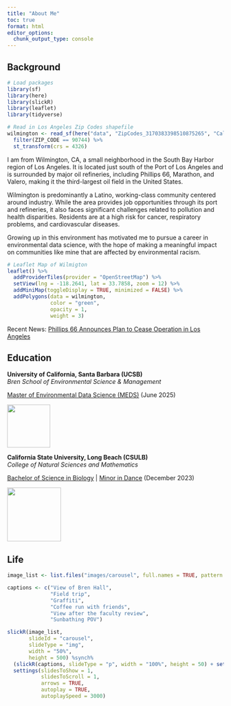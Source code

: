 ```yaml
---
title: "About Me"
toc: true
format: html
editor_options: 
  chunk_output_type: console
---
```


## Background

```r
# Load packages
library(sf)
library(here)
library(slickR)
library(leaflet)
library(tidyverse)
```

```r
# Read in Los Angeles Zip Codes shapefile
wilmington <- read_sf(here("data", "ZipCodes_3170383398510875265", "California_Zip_Codes.shp")) %>%
  filter(ZIP_CODE == 90744) %>%
  st_transform(crs = 4326)
```

I am from Wilmington, CA, a small neighborhood in the South Bay Harbor region of Los Angeles. It is located just south of the Port of Los Angeles and is surrounded by major oil refineries, including Phillips 66, Marathon, and Valero, making it the third-largest oil field in the United States.

:::: {layout="[ 40, 60 ]"}

::: {#first-column}

Wilmington is predominantly a Latino, working-class community centered around industry. While the area provides job opportunities through its port and refineries, it also faces significant challenges related to pollution and health disparities. Residents are at a high risk for cancer, respiratory problems, and cardiovascular diseases. 

Growing up in this environment has motivated me to pursue a career in environmental data science, with the hope of making a meaningful impact on communities like mine that are affected by environmental racism.

:::

::: {#second-column}

```r
# Leaflet Map of Wilmigton
leaflet() %>%
  addProviderTiles(provider = "OpenStreetMap") %>%
  setView(lng = -118.2641, lat = 33.7858, zoom = 12) %>%
  addMiniMap(toggleDisplay = TRUE, minimized = FALSE) %>%
  addPolygons(data = wilmington,
              color = "green",
              opacity = 1,
              weight = 3)
```

:::

::::

Recent News:
[Phillips 66 Announces Plan to Cease Operation in Los Angeles](https://investor.phillips66.com/financial-information/news-releases/news-release-details/2024/Phillips-66-provides-notice-of-its-plan-to-cease-operations-at-Los-Angeles-area-refinery/default.aspx)

## Education

:::: {layout="[ 70, 30 ]"}

::: {#first-column}

**University of California, Santa Barbara (UCSB)**  
*Bren School of Environmental Science & Management*

[Master of Environmental Data Science (MEDS)](https://bren.ucsb.edu/masters-programs/master-environmental-data-science) (June 2025)

:::

::: {#second-column}

![](images/bren-logo.png){width=100 fig-align="center"}

:::

::::

:::: {layout="[ 70, 30 ]"}

::: {#first-column}
 
**California State University, Long Beach (CSULB)**  
*College of Natural Sciences and Mathematics* 

[Bachelor of Science in Biology](https://www.csulb.edu/biological-sciences/undergraduate-programs) | [Minor in Dance](https://www.csulb.edu/dance/minor-dance) (December 2023)  

:::

::: {#second-column}

![](images/lb-logo.png){width=125 fig-align="center"}

:::

::::

## Life

```r
image_list <- list.files("images/carousel", full.names = TRUE, pattern = "jpeg")

captions <- c("View of Bren Hall",
              "Field trip",
              "Graffiti", 
              "Coffee run with friends", 
              "View after the faculty review", 
              "Sunbathing POV")

slickR(image_list,
       slideId = "carousel",
       slideType = "img",
       width = "50%",
       height = 500) %synch%
  (slickR(captions, slideType = "p", width = "100%", height = 50) + settings(arrows = FALSE)) +
  settings(slidesToShow = 1,
           slidesToScroll = 1,
           arrows = TRUE,
           autoplay = TRUE,
           autoplaySpeed = 3000) 
```
